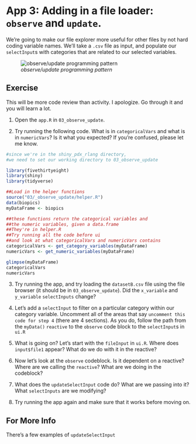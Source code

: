 # App 3: Adding in a file loader: `observe` and `update`.

We're going to make our file explorer more useful for other files by not hard coding variable names. We'll take a `.csv` file as input, and populate our `selectInput`s with categories that are related to our selected variables.

![*observe/update programming pattern*](img/observe_update.png)

## Exercise

This will be more code review than activity. I apologize. Go through it and you will learn a lot.

1. Open the `app.R` in `03_observe_update`.

2. Try running the following code. What is in `categoricalVars` and what is in `numericVars`? Is it what you expected? If you're confused, please let me know.

```r
#since we're in the shiny_pdx_rlang directory,
#we need to set our working directory to 03_observe_update

library(fivethirtyeight)
library(shiny)
library(tidyverse)

##Load in the helper functions
source("03/_observe_update/helper.R")
data(biopics)
myDataFrame <- biopics

##these functions return the categorical variables and
##the numeric variables, given a data.frame
##They're in helper.R
##Try running all the code before ui
##and look at what categoricalVars and numericVars contains
categoricalVars <- get_category_variables(myDataFrame)
numericVars <- get_numeric_variables(myDataFrame)

glimpse(myDataFrame)
categoricalVars
numericVars
```

3. Try running the app, and try loading the `datasetB.csv` file using the file browser (it should be in `03_observe_update`). Did the `x_variable` and `y_variable` `selectInputs` change?

4. Let's add a `selectInput` to filter on a particular category within our category variable. Uncomment all of the areas that say `uncomment this code for step 4` (there are 4 sections). As you do, follow the path from the `myData()` `reactive` to the `observe` code block to the `selectInput`s in `ui.R`

5. What is going on? Let's start with the `fileInput` in `ui.R`. Where does `input$file1` appear? What do we do with it in the reactive?

6. Now let's look at the `observe` codeblock. Is it dependent on a reactive? Where are we calling the `reactive`? What are we doing in the codeblock?

7. What does the `updateSelectInput` code do? What are we passing into it? What `selectInputs` are we modifying?

8. Try running the app again and make sure that it works before moving on.

## For More Info

There's a few examples of `updateSelectInput`
